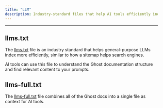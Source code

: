 ```yaml
---
title: "LLM"
description: Industry-standard files that help AI tools efficiently index and understand Ghost documentation structure and content
---
```


***

## llms.txt

The [llms.txt](https://docs.ghost.org/llms.txt) file is an industry standard that helps general-purpose LLMs index more efficiently, similar to how a sitemap helps search engines.

AI tools can use this file to understand the Ghost documentation structure and find relevant content to your prompts.

## llms-full.txt

The [llms-full.txt](https://docs.ghost.org/llms-full.txt) file combines all of the Ghost docs into a single file as context for AI tools.
